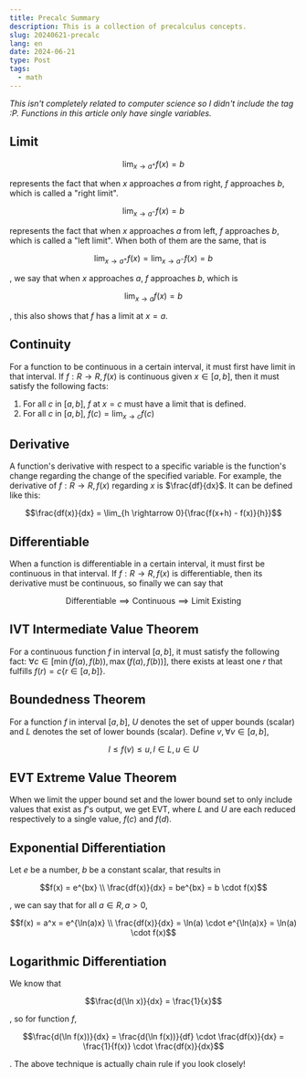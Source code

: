 ```yaml
---
title: Precalc Summary
description: This is a collection of precalculus concepts.
slug: 20240621-precalc
lang: en
date: 2024-06-21
type: Post
tags:
  - math
---
```


_This isn't completely related to computer science so I didn't include the tag :P. Functions in this article only have
single variables._

## Limit

```math
\lim_{x \rightarrow a^{+}}{f(x)} = b
```

represents the fact that when $x$ approaches $a$ from right, $f$ approaches $b$, which is called a "right limit".

```math
\lim_{x \rightarrow a^{-}}{f(x)} = b
```

represents the fact that when $x$ approaches $a$ from left, $f$ approaches $b$, which is called a "left limit".
When both of them are the same, that is

```math
\lim_{x \rightarrow a^{+}}{f(x)} = \lim_{x \rightarrow a^{-}}{f(x)} = b
```

, we say that when $x$ approaches $a$, $f$ approaches $b$, which is

```math
\lim_{x \rightarrow a}{f(x)} = b
```

, this also shows that $f$ has a limit at $x=a$.

## Continuity

For a function to be continuous in a certain interval, it must first have limit in that interval. If $f: R \rightarrow R, f(x)$ is
continuous given $x \in [a,b]$, then it must satisfy the following facts:

1. For all $c$ in $[a,b]$, $f$ at $x=c$ must have a limit that is defined.
2. For all $c$ in $[a,b]$, $f(c) = \lim_{x \rightarrow c}{f(c)}$

## Derivative

A function's derivative with respect to a specific variable is the function's change regarding the change of the specified variable.
For example, the derivative of $f: R \rightarrow R, f(x)$ regarding $x$ is $\frac{df}{dx}$.
It can be defined like this:

```math
\frac{df(x)}{dx} = \lim_{h \rightarrow 0}{\frac{f(x+h) - f(x)}{h}}
```

## Differentiable

When a function is differentiable in a certain interval, it must first be continuous in that interval. If $f: R \rightarrow R, f(x)$
is differentiable, then its derivative must be continuous, so finally we can say that

```math
\text{Differentiable} \implies \text{Continuous} \implies \text{Limit Existing}
```

## IVT Intermediate Value Theorem

For a continuous function $f$ in interval $[a,b]$, it must satisfy the following fact: $\forall c \in [\min(f(a), f(b)), \max(f(a), f(b)) ]$,
there exists at least one $r$ that fulfills $f(r) = c \{r \in [a,b]\}$.

## Boundedness Theorem

For a function $f$ in interval $[a,b]$, $U$ denotes the set of upper bounds (scalar) and $L$ denotes the set of lower bounds (scalar).
Define $v, \forall v \in [a, b]$,

```math
l \leq f(v) \leq u, l \in L, u \in U
```

## EVT Extreme Value Theorem

When we limit the upper bound set and the lower bound set to only include values that exist as $f$'s output, we get EVT,
where $L$ and $U$ are each reduced respectively to a single value, $f(c)$ and $f(d)$.

## Exponential Differentiation

Let $e$ be a number, $b$ be a constant scalar, that results in

```math
f(x) = e^{bx} \\
\frac{df(x)}{dx} = be^{bx} = b \cdot f(x)
```

, we can say that for all $a \in R, a > 0$,

```math
f(x) = a^x = e^{\ln(a)x} \\
\frac{df(x)}{dx} = \ln(a) \cdot e^{\ln(a)x} = \ln(a) \cdot f(x)
```

## Logarithmic Differentiation

We know that

```math
\frac{d(\ln x)}{dx} = \frac{1}{x}
```

,
so for function $f$,

```math
\frac{d(\ln f(x))}{dx} = \frac{d(\ln f(x))}{df} \cdot \frac{df(x)}{dx} = \frac{1}{f(x)} \cdot \frac{df(x)}{dx}
```

. The above technique is actually chain rule if you look closely!
